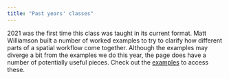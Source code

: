 ```yaml
---
title: "Past years' classes"
---
```


2021 was the first time this class was taught in its current format. Matt Williamson built a number of worked examples to try to clarify how different parts of a spatial workflow come together. Although the examples may diverge a bit from the examples we do this year, the page does have a number of potentially useful pieces. Check out the [examples](https://isdrfall21.classes.spaseslab.com/example/) to access these.

